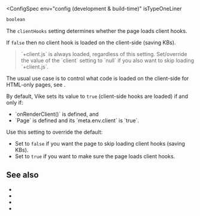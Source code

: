 
<ConfigSpec
  env="config (development & build-time)"
  isTypeOneLiner
>
```js
boolean
```
</ConfigSpec>

The `clientHooks` setting determines whether the page loads client <Link href="/hooks">hooks</Link>.

If `false` then no client hook is loaded on the client-side (saving KBs).

> <Link href="/client">`+client.js`</Link> is always loaded, regardless of this setting. Set/<Link href="/config#inheritance">override</Link> the value of the `client` setting to `null` if you also want to skip loading `+client.js`.

The usual use case is to control what code is loaded on the client-side for HTML-only pages, see <Link href="/render-modes#html-only" doNotInferSectionTitle />.

By default, Vike sets its value to `true` (client-side hooks are loaded) if and only if:
 - <Link href="/onRenderClient">`onRenderClient()`</Link> is defined, and
 - <Link href="/Page">`Page`</Link> is defined and its <Link href="/meta#api">`meta.env.client`</Link> is `true`.

Use this setting to override the default:
 - Set to `false` if you want the page to skip loading client hooks (saving KBs).
 - Set to `true` if you want to make sure the page loads client hooks.


## See also

- <Link href="/render-modes" />
- <Link href="/render-modes#html-only" />
- <Link href="/client" />
- <Link href="/settings" />
